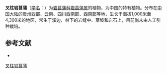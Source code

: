 {{Speciesbox
| name = 叉柱岩菖蒲
| status = 
| status_system = 
| image = 
| genus = Tofieldia
| species = divergens
| authority = Bur. et Franch.
}}

'''叉柱岩菖蒲'''（[[学名|学名]]：{{lang|la|''Tofieldia divergens''}}）为[[岩菖蒲科|岩菖蒲科]][[岩菖蒲属|岩菖蒲属]]的植物，为中国的特有植物。分布在[[中国大陆|中国大陆]]的[[贵州西部|贵州西部]]、[[云南|云南]]、[[四川西南部|四川西南部]]、[[西南部|西南部]]等地，生长于海拔1,000米至4,300米的地区，常生于溪边、林下的岩缝中、草坡和岩石上，目前尚未由人工引种栽培。

== 参考文献 ==
<div class="references-small">
* {{cite web| url =http://www.bioinfo.cn/db05/KmzwSpecies.php?action=view&id=22516| title =叉柱岩菖蒲| work =《中国高等植物数据库全库》| publisher =中国科学院微生物研究所| author =昆明植物研究所| accessdate =2009-02-25| deadurl =yes| archiveurl =https://web.archive.org/web/20160305040935/http://www.bioinfo.cn/db05/KmzwSpecies.php?action=view&id=22516| archivedate =2016-03-05}}
</div>
{{Taxonbar|from=Q10911613}}

[[Category:岩菖蒲属|叉柱岩菖蒲]]


{{植物小作品}}